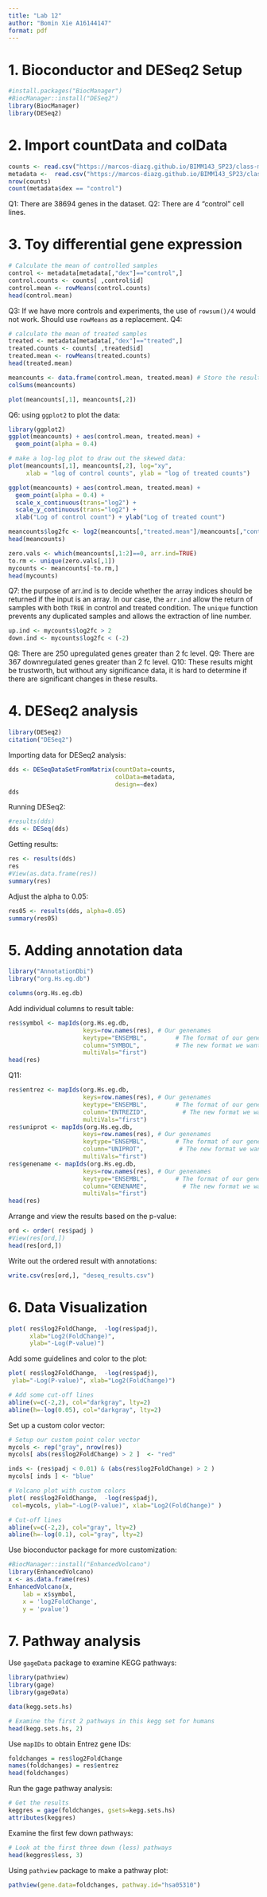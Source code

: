 ```yaml
---
title: "Lab 12"
author: "Bomin Xie A16144147"
format: pdf
---
```


# 1. Bioconductor and DESeq2 Setup

```r
#install.packages("BiocManager")
#BiocManager::install("DESeq2")
library(BiocManager)
library(DESeq2)
```

# 2. Import countData and colData

```r
counts <- read.csv("https://marcos-diazg.github.io/BIMM143_SP23/class-material/class12/airway_scaledcounts.csv", row.names=1)
metadata <-  read.csv("https://marcos-diazg.github.io/BIMM143_SP23/class-material/class12/airway_metadata.csv")
nrow(counts)
count(metadata$dex == "control")
```

Q1: There are 38694 genes in the dataset.
Q2: There are 4 "control" cell lines.

# 3. Toy differential gene expression

```r
# Calculate the mean of controlled samples
control <- metadata[metadata[,"dex"]=="control",]
control.counts <- counts[ ,control$id]
control.mean <- rowMeans(control.counts)
head(control.mean)
```

Q3: If we have more controls and experiments, the use of ```rowsum()/4``` would not work. Should use ```rowMeans``` as a replacement.
Q4: 
```r
# calculate the mean of treated samples
treated <- metadata[metadata[,"dex"]=="treated",]
treated.counts <- counts[ ,treated$id]
treated.mean <- rowMeans(treated.counts)
head(treated.mean)

```
```r
meancounts <- data.frame(control.mean, treated.mean) # Store the results in a new dataframe
colSums(meancounts)
```

```r
plot(meancounts[,1], meancounts[,2])
```

Q6: using ```ggplot2``` to plot the data:
```r
library(ggplot2)
ggplot(meancounts) + aes(control.mean, treated.mean) +
  geom_point(alpha = 0.4)
```

```r
# make a log-log plot to draw out the skewed data:
plot(meancounts[,1], meancounts[,2], log="xy", 
     xlab = "log of control counts", ylab = "log of treated counts")

```

```r
ggplot(meancounts) + aes(control.mean, treated.mean) +
  geom_point(alpha = 0.4) +
  scale_x_continuous(trans="log2") +
  scale_y_continuous(trans="log2") +
  xlab("Log of control count") + ylab("Log of treated count")
```

```r
meancounts$log2fc <- log2(meancounts[,"treated.mean"]/meancounts[,"control.mean"])
head(meancounts)

zero.vals <- which(meancounts[,1:2]==0, arr.ind=TRUE)
to.rm <- unique(zero.vals[,1])
mycounts <- meancounts[-to.rm,]
head(mycounts)
```

Q7: the purpose of arr.ind is to decide whether the array indices should be returned if the input is an array. In our case, the ```arr.ind``` allow the return of samples with both ```TRUE``` in control and treated condition. The ```unique``` function prevents any duplicated samples and allows the extraction of line number.

```r
up.ind <- mycounts$log2fc > 2
down.ind <- mycounts$log2fc < (-2)
```

Q8: There are 250 upregulated genes greater than 2 fc level.
Q9: There are 367 downregulated genes greater than 2 fc level.
Q10: These results might be trustworth, but without any significance data, it is hard to determine if there are significant changes in these results.

# 4. DESeq2 analysis

```r
library(DESeq2)
citation("DESeq2")
```

Importing data for DESeq2 analysis: 

```r
dds <- DESeqDataSetFromMatrix(countData=counts, 
                              colData=metadata, 
                              design=~dex)
dds
```

Running DESeq2:

```r
#results(dds)
dds <- DESeq(dds)
```

Getting results:

```r
res <- results(dds)
res
#View(as.data.frame(res))
summary(res)
```

Adjust the alpha to 0.05:

```r
res05 <- results(dds, alpha=0.05)
summary(res05)
```

# 5. Adding annotation data

```r
library("AnnotationDbi")
library("org.Hs.eg.db")

columns(org.Hs.eg.db)
```

Add individual columns to result table:

```r
res$symbol <- mapIds(org.Hs.eg.db,
                     keys=row.names(res), # Our genenames
                     keytype="ENSEMBL",        # The format of our genenames
                     column="SYMBOL",          # The new format we want to add
                     multiVals="first")
head(res)
```

Q11:
```r
res$entrez <- mapIds(org.Hs.eg.db,
                     keys=row.names(res), # Our genenames
                     keytype="ENSEMBL",        # The format of our genenames
                     column="ENTREZID",          # The new format we want to add
                     multiVals="first")
res$uniprot <- mapIds(org.Hs.eg.db,
                     keys=row.names(res), # Our genenames
                     keytype="ENSEMBL",        # The format of our genenames
                     column="UNIPROT",          # The new format we want to add
                     multiVals="first")
res$genename <- mapIds(org.Hs.eg.db,
                     keys=row.names(res), # Our genenames
                     keytype="ENSEMBL",        # The format of our genenames
                     column="GENENAME",          # The new format we want to add
                     multiVals="first")
head(res)
```

Arrange and view the results based on the p-value:

```r
ord <- order( res$padj )
#View(res[ord,])
head(res[ord,])
```

Write out the ordered result with annotations:

```r
write.csv(res[ord,], "deseq_results.csv")
```

# 6. Data Visualization

```r
plot( res$log2FoldChange,  -log(res$padj), 
      xlab="Log2(FoldChange)",
      ylab="-Log(P-value)")
```

Add some guidelines and color to the plot:

```r
plot( res$log2FoldChange,  -log(res$padj), 
 ylab="-Log(P-value)", xlab="Log2(FoldChange)")

# Add some cut-off lines
abline(v=c(-2,2), col="darkgray", lty=2)
abline(h=-log(0.05), col="darkgray", lty=2)
```

Set up a custom color vector:

```r
# Setup our custom point color vector 
mycols <- rep("gray", nrow(res))
mycols[ abs(res$log2FoldChange) > 2 ]  <- "red" 

inds <- (res$padj < 0.01) & (abs(res$log2FoldChange) > 2 )
mycols[ inds ] <- "blue"

# Volcano plot with custom colors 
plot( res$log2FoldChange,  -log(res$padj), 
 col=mycols, ylab="-Log(P-value)", xlab="Log2(FoldChange)" )

# Cut-off lines
abline(v=c(-2,2), col="gray", lty=2)
abline(h=-log(0.1), col="gray", lty=2)
```

Use bioconductor package for more customization:

```r
#BiocManager::install("EnhancedVolcano")
library(EnhancedVolcano)
x <- as.data.frame(res)
EnhancedVolcano(x,
    lab = x$symbol,
    x = 'log2FoldChange',
    y = 'pvalue')
```

# 7. Pathway analysis

Use ```gageData``` package to examine KEGG pathways:

```r
library(pathview)
library(gage)
library(gageData)

data(kegg.sets.hs)

# Examine the first 2 pathways in this kegg set for humans
head(kegg.sets.hs, 2)
```

Use ```mapIDs``` to obtain Entrez gene IDs:

```r
foldchanges = res$log2FoldChange
names(foldchanges) = res$entrez
head(foldchanges)
```

Run the gage pathway analysis:

```r
# Get the results
keggres = gage(foldchanges, gsets=kegg.sets.hs)
attributes(keggres)
```

Examine the first few down pathways:

```r
# Look at the first three down (less) pathways
head(keggres$less, 3)
```

Using ```pathview``` package to make a pathway plot:

```r
pathview(gene.data=foldchanges, pathway.id="hsa05310")
```

